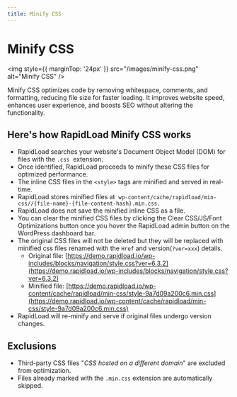 ```yaml
---
title: Minify CSS
---
```


# Minify CSS

<img style={{ marginTop: '24px' }} 
src="/images/minify-css.png" alt="Minify CSS" />

Minify CSS optimizes code by removing whitespace, comments, and formatting, 
reducing file size for faster loading. It improves website speed, enhances 
user experience, and boosts SEO without altering the functionality.  

## Here's how RapidLoad Minify CSS works

*   RapidLoad searches your website's Document Object Model (DOM) for files with
 the `.css`  extension.
*   Once identified, RapidLoad proceeds to minify these CSS files for optimized 
performance.
*   The inline CSS files in the `<style>` tags are minified and served in 
real-time.
*   RapidLoad stores minified files at 
`wp-content/cache/rapidload/min-css//{file-name}-{file-content-hash}.min.css.`
*   RapidLoad does not save the minified inline CSS as a file.
*   You can clear the minified CSS files by clicking the 
Clear CSS/JS/Font Optimizations button once you hover the RapidLoad admin button on the WordPress dashboard bar.
*   The original CSS files will not be deleted but they will be replaced 
with minified css files renamed with the `Href` and version(`?ver=xxx`) details.
    *   Original file: [https://demo.rapidload.io/wp-includes/blocks/navigation/style.css?ver=6.3.2](https://demo.rapidload.io/wp-includes/blocks/navigation/style.css?ver=6.3.2)
    *   Minified file: [https://demo.rapidload.io/wp-content/cache/rapidload/min-css/style-9a7d09a200c6.min.css](https://demo.rapidload.io/wp-content/cache/rapidload/min-css/style-9a7d09a200c6.min.css)
*   RapidLoad will re-minify and serve if original files undergo version changes.

## Exclusions

*   Third-party CSS files "_CSS hosted on a different domain_" are excluded from 
optimization.
*   Files already marked with the `.min.css` extension are automatically skipped.